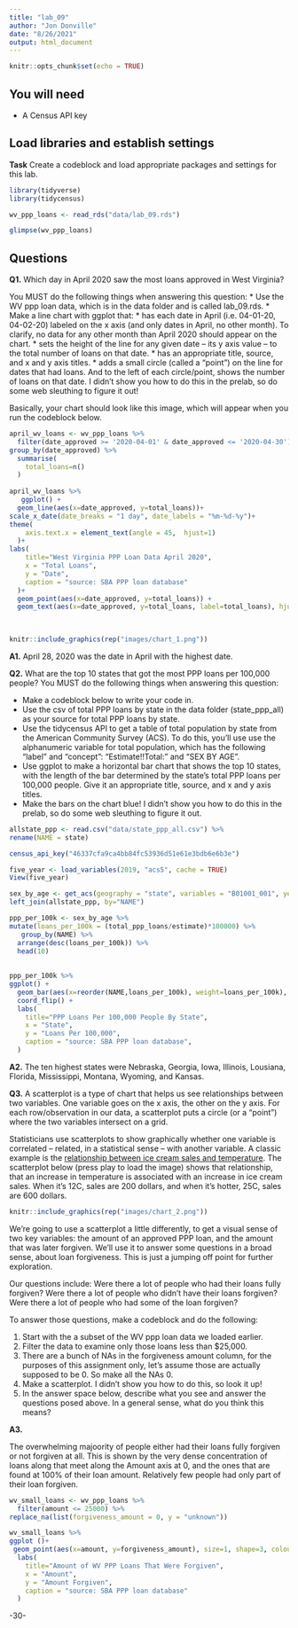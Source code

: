 ```yaml
---
title: "lab_09"
author: "Jon Donville"
date: "8/26/2021"
output: html_document
---
```


```r
knitr::opts_chunk$set(echo = TRUE)
```

## You will need

* A Census API key

## Load libraries and establish settings

**Task** Create a codeblock and load appropriate packages and settings for this lab.
```r
library(tidyverse)
library(tidycensus)
```

```r
wv_ppp_loans <- read_rds("data/lab_09.rds")

glimpse(wv_ppp_loans)
```
## Questions

**Q1.** Which day in April 2020 saw the most loans approved in West Virginia? 

You MUST do the following things when answering this question:
* Use the WV ppp loan data, which is in the data folder and is called lab_09.rds.
* Make a line chart with ggplot that:
  * has each date in April (i.e. 04-01-20, 04-02-20) labeled on the x axis (and only dates in April, no other month). To clarify, no data for any other month than April 2020 should appear on the chart. 
  * sets the height of the line for any given date -- its y axis value -- to the total number of loans on that date.
  * has an appropriate title, source, and x and y axis titles. 
  * adds a small circle (called a "point") on the line for dates that had loans. And to the left of each circle/point, shows the number of loans on that date.  I didn't show you how to do this in the prelab, so do some web sleuthing to figure it out! 

Basically, your chart should look like this image, which will appear when you run the codeblock below. 

```r
april_wv_loans <- wv_ppp_loans %>%  
  filter(date_approved >= '2020-04-01' & date_approved <= '2020-04-30') %>% 
group_by(date_approved) %>% 
  summarise(
    total_loans=n()
  )
  
april_wv_loans %>% 
   ggplot() + 
  geom_line(aes(x=date_approved, y=total_loans))+
scale_x_date(date_breaks = "1 day", date_labels = "%m-%d-%y")+
theme(
    axis.text.x = element_text(angle = 45,  hjust=1)
  )+
labs(
    title="West Virginia PPP Loan Data April 2020",
    x = "Total Loans",
    y = "Date",
    caption = "source: SBA PPP loan database"
  )+
  geom_point(aes(x=date_approved, y=total_loans)) +
  geom_text(aes(x=date_approved, y=total_loans, label=total_loans), hjust=1.5, size=3)
  
 


```

```r
knitr::include_graphics(rep("images/chart_1.png"))
```
**A1.** 
April 28, 2020 was the date in April with the highest date. 

**Q2.** What are the top 10 states that got the most PPP loans per 100,000 people? You MUST do the following things when answering this question:

* Make a codeblock below to write your code in.
* Use the csv of total PPP loans by state in the data folder (state_ppp_all) as your source for total PPP loans by state.  
* Use the tidycensus API to get a table of total population by state from the American Community Survey (ACS). To do this, you'll use use the alphanumeric variable for total population, which has the following "label" and "concept": "Estimate!!Total:" and "SEX BY AGE".  
* Use ggplot to make a horizontal bar chart that shows the top 10 states, with the length of the bar determined by the state's total PPP loans per 100,000 people. Give it an appropriate title, source, and x and y axis titles. 
* Make the bars on the chart blue! I didn't show you how to do this in the prelab, so do some web sleuthing to figure it out.  

```r

allstate_ppp <- read.csv("data/state_ppp_all.csv") %>% 
rename(NAME = state)

census_api_key("46337cfa9ca4bb84fc53936d51e61e3bdb6e6b3e")

five_year <- load_variables(2019, "acs5", cache = TRUE)
View(five_year)

sex_by_age <- get_acs(geography = "state", variables = "B01001_001", year = 2019) %>% 
left_join(allstate_ppp, by="NAME")

ppp_per_100k <- sex_by_age %>% 
mutate(loans_per_100k = (total_ppp_loans/estimate)*100000) %>% 
   group_by(NAME) %>%
  arrange(desc(loans_per_100k)) %>%
  head(10)
    
  
ppp_per_100k %>% 
ggplot() +
  geom_bar(aes(x=reorder(NAME,loans_per_100k), weight=loans_per_100k), fill="lightblue") +
  coord_flip() + 
  labs(
    title="PPP Loans Per 100,000 People By State",
    x = "State",
    y = "Loans Per 100,000",
    caption = "source: SBA PPP loan database",
  )

```


**A2.** 
The ten highest states were Nebraska, Georgia, Iowa, Illinois, Lousiana, Florida, Mississippi, Montana, Wyoming, and Kansas. 

**Q3.**  A scatterplot is a type of chart that helps us see relationships between two variables. One variable goes on the x axis, the other on the y axis.  For each row/observation in our data, a scatterplot puts a circle (or a "point") where the two variables intersect on a grid. 

Statisticians use scatterplots to show graphically whether one variable is correlated -- related, in a statistical sense -- with another variable.  A classic example is the [relationship between ice cream sales and temperature](https://www.mathsisfun.com/data/scatter-xy-plots.html).  The scatterplot below (press play to load the image) shows that relationship, that an increase in temperature is associated with an increase in ice cream sales. When it's 12C, sales are 200 dollars, and when it's hotter, 25C, sales are 600 dollars.

```r
knitr::include_graphics(rep("images/chart_2.png"))
```

We're going to use a scatterplot a little differently, to get a visual sense of two key variables: the amount of an approved PPP loan, and the amount that was later forgiven. We'll use it to answer some questions in a broad sense, about loan forgiveness.  This is just a jumping off point for further exploration. 

Our questions include: Were there a lot of people who had their loans fully forgiven?  Were there a lot of people who didn't have their loans forgiven? Were there a lot of people who had some of the loan forgiven? 

To answer those questions, make a codeblock and do the following:

1. Start with the a subset of the WV ppp loan data we loaded earlier.
2. Filter the data to examine only those loans less than $25,000.
3. There are a bunch of NAs in the forgiveness amount column, for the purposes of this assignment only, let's assume those are actually supposed to be 0. So make all the NAs 0. 
4. Make a scatterplot. I didn't show you how to do this, so look it up! 
5. In the answer space below, describe what you see and answer the questions posed above.  In a general sense, what do you think this means?  

**A3.**  

The overwhelming majoority of people either had their loans fully forgiven or not forgiven at all. This is shown by the very dense concentration of loans along that meet along the Amount axis at 0, and the ones that are found at 100% of their loan amount. Relatively few people had only part of their loan forgiven. 

```r
wv_small_loans <- wv_ppp_loans %>% 
  filter(amount <= 25000) %>% 
replace_na(list(forgiveness_amount = 0, y = "unknown"))

wv_small_loans %>% 
ggplot ()+
 geom_point(aes(x=amount, y=forgiveness_amount), size=1, shape=3, colour="blueviolet")+
  labs(
    title="Amount of WV PPP Loans That Were Forgiven",
    x = "Amount",
    y = "Amount Forgiven",
    caption = "source: SBA PPP loan database"
  )


```
-30-
